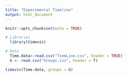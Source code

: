 ```yaml
---
title: "Experimental Timeline"
output: html_document
---
```


```r
knitr::opts_chunk$set(echo = TRUE)
```



```r

# Libraries
  library(timevis)

# Data
  Time.data<-read.csv("TimeLine.csv", header = TRUE)
  G <- read.csv("Groups.csv", header = T)

timevis(Time.data, groups = G)

```

